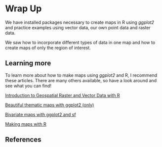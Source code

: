 
# Wrap Up

We have installed packages necessary to create maps in R using _ggplot2_ and practice examples using vector data, our own point data and raster data.

We saw how to incorporate different types of data in one map and how to create maps of only the region of interest.


## Learning more

To learn more about how to make maps using _ggplot2_ and R, I recommend these articles. There are many others available, so have a look around and see what you can find!

[Introduction to Geospatial Raster and Vector Data with R](https://datacarpentry.org/r-raster-vector-geospatial/)

[Beautiful thematic maps with ggplot2 (only)](https://timogrossenbacher.ch/2016/12/beautiful-thematic-maps-with-ggplot2-only/)

[Bivariate maps with ggplot2 and sf](https://timogrossenbacher.ch/2019/04/bivariate-maps-with-ggplot2-and-sf/)

[Making maps with R](https://geocompr.robinlovelace.net/adv-map.html)

## References

